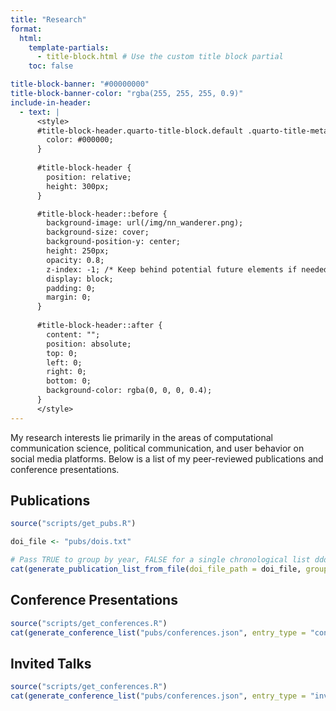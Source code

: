 ```yaml
---
title: "Research"
format:
  html:
    template-partials:
      - title-block.html # Use the custom title block partial
    toc: false 

title-block-banner: "#00000000"
title-block-banner-color: "rgba(255, 255, 255, 0.9)"
include-in-header:
  - text: |
      <style>
      #title-block-header.quarto-title-block.default .quarto-title-meta {
        color: #000000;
      }
      
      #title-block-header {
        position: relative;
        height: 300px;
      }

      #title-block-header::before {
        background-image: url(/img/nn_wanderer.png);
        background-size: cover;
        background-position-y: center;
        height: 250px;   
        opacity: 0.8; 
        z-index: -1; /* Keep behind potential future elements if needed */
        display: block;
        padding: 0;
        margin: 0;
      }
      
      #title-block-header::after {
        content: "";
        position: absolute;
        top: 0;
        left: 0;
        right: 0;
        bottom: 0;
        background-color: rgba(0, 0, 0, 0.4);
      }
      </style>
---
```


My research interests lie primarily in the areas of computational communication science, political communication, and user behavior on social media platforms. Below is a list of my peer-reviewed publications and conference presentations.

## Publications

```r
source("scripts/get_pubs.R")

doi_file <- "pubs/dois.txt" 

# Pass TRUE to group by year, FALSE for a single chronological list ddddddd
cat(generate_publication_list_from_file(doi_file_path = doi_file, group_by_year = TRUE))
```

## Conference Presentations

```r
source("scripts/get_conferences.R")
cat(generate_conference_list("pubs/conferences.json", entry_type = "conference"))
```

## Invited Talks

```r
source("scripts/get_conferences.R")
cat(generate_conference_list("pubs/conferences.json", entry_type = "invited_talk"))
```